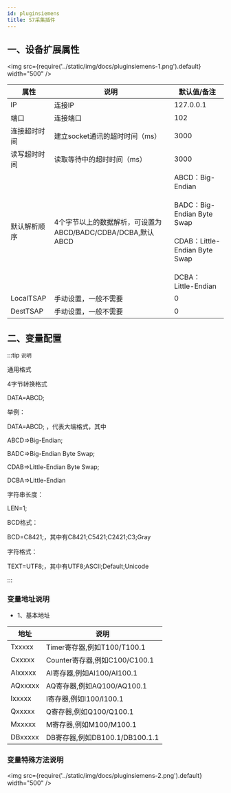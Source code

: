 ```yaml
---
id: pluginsiemens
title: S7采集插件
---
```



## 一、设备扩展属性

<img src={require('../static/img/docs/pluginsiemens-1.png').default} width="500" />

| 属性           |  说明                    | 默认值/备注|
| ---------------| --------------------------| ---|
| IP         | 连接IP              | 127.0.0.1|
| 端口         | 连接端口              | 102|
| 连接超时时间         | 建立socket通讯的超时时间（ms）                | 3000|
| 读写超时时间         | 读取等待中的超时时间（ms）              | 3000|
| 默认解析顺序         | 4个字节以上的数据解析，可设置为ABCD/BADC/CDBA/DCBA,默认ABCD |ABCD：Big-Endian<br></br>BADC：Big-Endian Byte Swap<br></br>CDAB：Little-Endian Byte Swap<br></br>DCBA：Little-Endian |
| LocalTSAP         |  手动设置，一般不需要             | 0 |
| DestTSAP         |   手动设置，一般不需要            | 0|

## 二、变量配置


:::tip `说明`

通用格式

4字节转换格式

DATA=ABCD;

举例：

DATA=ABCD; ，代表大端格式，其中

ABCD=>Big-Endian;

BADC=>Big-Endian Byte Swap;

CDAB=>Little-Endian Byte Swap;

DCBA=>Little-Endian

字符串长度：

LEN=1;

BCD格式：

BCD=C8421;，其中有C8421;C5421;C2421;C3;Gray

字符格式：

TEXT=UTF8;，其中有UTF8;ASCII;Default;Unicode

:::

### 变量地址说明

- 1、基本地址

| 地址           |           说明                    |
| ---------------| --------------------------|
| Txxxxx         |       Timer寄存器,例如T100/T100.1             |
| Cxxxxx         |       Counter寄存器,例如C100/C100.1                 |
| AIxxxxx         |       AI寄存器,例如AI100/AI100.1               |
| AQxxxxx         |       AQ寄存器,例如AQ100/AQ100.1                |
| Ixxxxx         |       I寄存器,例如I100/I100.1              |
| Qxxxxx         |       Q寄存器,例如Q100/Q100.1              |
| Mxxxxx         |       M寄存器,例如M100/M100.1               |
| DBxxxxx         |       DB寄存器,例如DB100.1/DB100.1.1               |

### 变量特殊方法说明

<img src={require('../static/img/docs/pluginsiemens-2.png').default} width="500" />

